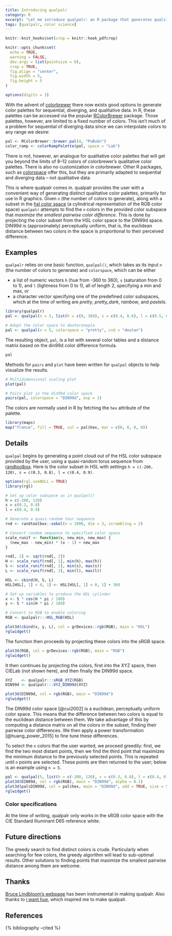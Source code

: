 ```yaml
---
title: Introducing qualpalr
category: R
excerpt: "Let me introduce qualpalr: an R package that generates qualitative color palettes with distinct colors using color difference algorithms."
tags: [qualpalr, color science]
---
```


```r
knitr::knit_hooks$set(crop = knitr::hook_pdfcrop)

knitr::opts_chunk$set(
  echo = TRUE,
  warning = FALSE,
  dev.args = list(pointsize = 8),
  crop = TRUE,
  fig.align = "center",
  fig.width = 5,
  fig.height = 5
)

options(digits = 3)
```

With the advent of [colorbrewer](http://colorbrewer2.org/) there now exists good options to generate color palettes for sequential, diverging, and qualitative data. In R, these palettes can be accessed via the popular [RColorBrewer](https://cran.r-project.org/package=RColorBrewer) package. Those palettes, however, are limited to a fixed number of colors. This isn't much of a problem for sequential of diverging data since we can interpolate colors to any range we desire:

```r
pal <- RColorBrewer::brewer.pal(4, "PuBuGn")
color_ramp <- colorRampPalette(pal, space = "Lab") 
```

There is not, however, an analogue for qualitative color palettes that will get you beyond the limits of 8--12 colors of colorbrewer's qualitative color palettes. There is also no customization in colorbrewer. Other R packages, such as [colorspace](https://cran.r-project.org/package=colorspace) offer this, but they are primarily adapted to sequential and diverging data -- not qualitative data.

This is where qualpalr comes in. qualpalr provides the user with a convenient way of generating distinct qualitative color palettes, primarily for use in R graphics. Given `n` (the number of colors to generate), along with a subset in the [hsl color space](https://en.wikipedia.org/wiki/HSL_and_HSV) (a cylindrical representation of the RGB color space) `qualpalr` attempts to find the `n` colors in the provided color subspace that *maximize the smallest pairwise color difference*. This is done by projecting the color subset from the HSL color space to the DIN99d space. DIN99d is (approximately) perceptually uniform, that is, the euclidean distance between two colors in the space is proportional to their perceived difference.

## Examples

`qualpalr` relies on one basic function, `qualpal()`, which takes as its input `n` (the number of colors to generate) and `colorspace`, which can be either

* a list of numeric vectors `h` (hue from -360 to 360), `s` (saturation from 0 to 1), and `l` (lightness from 0 to 1), all of length 2, specifying a min and max, or
* a character vector specifying one of the predefined color subspaces, which at the time of writing are *pretty*, *pretty_dark*, *rainbow*, and *pastels*.

```r
library(qualpalr)
pal <- qualpal(n = 5, list(h = c(0, 360), s = c(0.4, 0.6), l = c(0.5, 0.85)))

# Adapt the color space to deuteranopia
pal <- qualpal(n = 5, colorspace = "pretty", cvd = "deutan")
```

The resulting object, `pal`, is a list with several color tables and a distance matrix based on the din99d color difference formula.

```r
pal
```

Methods for `pairs` and `plot` have been written for `qualpal` objects to help visualize the results.

```r
# Multidimensional scaling plot
plot(pal)
```

```r
# Pairs plot in the din99d color space
pairs(pal, colorspace = "DIN99d", asp = 1)
```

The colors are normally used in R by fetching the `hex` attribute of the palette.

```r
library(maps)
map("france", fill = TRUE, col = pal$hex, mar = c(0, 0, 0, 0))
```

## Details

`qualpal` begins by generating a point cloud out of the HSL color subspace provided by the user, using a quasi-random torus sequence from [randtoolbox](https://cran.r-project.org/package=randtoolbox). Here is the color subset in HSL with settings `h = c(-200, 120), s = c(0.3, 0.8), l = c(0.4, 0.9)`.

```r
options(rgl.useNULL = TRUE)
library(rgl)

# Set up color subspace as in qualpal()
h = c(-200, 120)
s = c(0.3, 0.8)
l = c(0.4, 0.9)

# Generate a quasi-random tour sequence
rnd <- randtoolbox::sobol(n = 1000, dim = 3, scrambling = 2)

# Convert random sequence to specified color space
scale_runif <- function(x, new_min, new_max) {
  (new_max - new_min) * (x - 1) + new_max
}

rnd[, 2] <- sqrt(rnd[, 2])
H <- scale_runif(rnd[, 1], min(h), max(h))
S <- scale_runif(rnd[, 2], min(s), max(s))
L <- scale_runif(rnd[, 3], min(l), max(l))

HSL <- cbind(H, S, L)
HSL[HSL[, 1] < 0, 1] <- HSL[HSL[, 1] < 0, 1] + 360

# Set up variables to produce the HSL cylinder
x <- S * cos(H * pi / 180)
y <- S * sin(H * pi / 180)

# Convert to RGB to enable coloring
RGB <- qualpalr:::HSL_RGB(HSL)

plot3d(cbind(x, y, L), col = grDevices::rgb(RGB), main = "HSL")
rglwidget()
```

The function then proceeds by projecting these colors into the sRGB space.

```r
plot3d(RGB, col = grDevices::rgb(RGB), main = "RGB")
rglwidget()
```

It then continues by projecting the colors, first into the XYZ space, then CIELab (not shown here), and then finally the DIN99d space.

```r
XYZ    <- qualpalr:::sRGB_XYZ(RGB)
DIN99d <- qualpalr:::XYZ_DIN99d(XYZ)

plot3d(DIN99d, col = rgb(RGB), main = "DIN99d")
rglwidget()
```

The DIN99d color space [@cui2002] is a euclidean, perceptually uniform color space. This means that the difference between two colors is equal to the euclidean distance between them. We take advantage of this by computing a distance matrix on all the colors in the subset, finding their pairwise color differences. We then apply a power transformation [@huang_power_2015] to fine tune these differences.

To select the `n` colors that the user wanted, we proceed greedily: first, we find the two most distant points, then we find the third point that maximizes the minimum distance to the previously selected points. This is repeated until `n` points are selected. These points are then returned to the user; below is an example using `n = 5.`

```r
pal <- qualpal(5, list(h = c(-200, 120), s = c(0.3, 0.8), l = c(0.4, 0.9)))
plot3d(DIN99d, col = rgb(RGB), main = "DIN99d", alpha = 0.1)
plot3d(pal$DIN99d, col = pal$hex, main = "DIN99d", add = TRUE, size = 5)
rglwidget()
```

### Color specifications

At the time of writing, qualpalr only works in the sRGB color space with the CIE Standard Illuminant D65 reference white. 

## Future directions

The greedy search to find distinct colors is crude. Particularly when searching
for few colors, the greedy algorithm will lead to sub-optimal results. Other
solutions to finding points that maximize the smallest pairwise distance 
among them are welcome.

## Thanks

[Bruce Lindbloom's webpage](http://www.brucelindbloom.com/) has
been instrumental in making qualpalr. Also thanks to
[i want hue](http://tools.medialab.sciences-po.fr/iwanthue/), which inspired me
to make qualpalr.

## References

{% bibliography --cited %}
